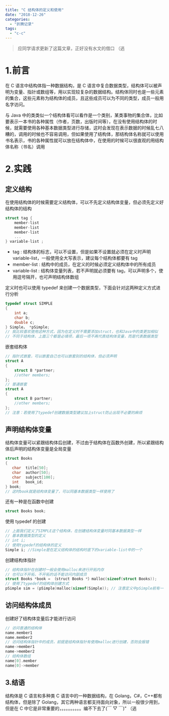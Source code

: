 ```yaml
---
title: "C 结构体的定义和使用"
date: "2018-12-26"
categories:
  - "折腾记录"
tags:
  - "c-c"
---
```


> 应同学请求更新了这篇文章，正好没有水文的借口 （逃

# 1.前言

在 C 语言中结构体指一种数据结构，是 C 语言中复合数据类型，结构体可以被声明为变量、指针或数组等，用以实现较复杂的数据结构。结构体同时也是一些元素的集合，这些元素称为结构体的成员，且这些成员可以为不同的类型，成员一般用名字访问。

与 Java 中的类类似一个结构体看可以看作是一个类别，某类事物的集合体，比如要表示一本书的各种属性（作者，页数，出版时间等），在没有使用结构体的时候，就需要使用各种基本数据类型进行存储，这时会发现在表示数据的时候乱七八糟的，调用的时候也不容易调用，但如果使用了结构体，那结构体名称就可以使用书名表示，书的各种属性就可以放在结构体中，在使用的时候可以很直观的用结构体名称（书名）调用

# 2.实践

## 定义结构

在使用结构体的时候需要定义结构体，可以不先定义结构体变量，但必须先定义好结构体的结构

```c
struct tag {
    member-list
    member-list
    member-list
    ...
} variable-list ;
```

- tag : 结构体的标志，可以不设置，但是如果不设置就必须在定义时声明 variable-list，一般使用全大写表示，建议每个结构体都要有 tag
- member-list : 结构中的成员，在定义的时候必须定义结构体中的所有成员
- variable-list : 结构体变量列表，若不声明就必须要有 tag，可以声明多个，使用逗号隔开，也可声明结构体数组

定义时也可以使用 typedef 来创建一个数据类型，下面会针对这两种定义方式进行分析

```c
typedef struct SIMPLE
{
    int a;
    char b;
    double c;
} Simple， *pSimple;
// 我比较喜欢使用这种方式，因为在定义时不需要添加struct，也和Java中的类更加相似
// 不同于结构体，上面三个都是必填项，最后一项不再代表结构体变量，而是代表数据类型
```

嵌套结构体

```c
// 指针式嵌套，可以嵌套自己也可以嵌套别的结构体，但必须声明
struct A
{
    struct B *partner;
    //other members;
};
// 普通嵌套
struct A
{
    struct B partner;
    //other members;
};
// 注意：若使用了typedef创建数据类型建议加上struct防止出现不必要的麻烦
```

## 声明结构体变量

结构体变量可以紧跟结构体后创建，不过由于结构体在函数外创建，所以紧跟结构体后声明的结构体变量是全局变量

```c
struct Books
{
   char  title[50];
   char  author[50];
   char  subject[100];
   int   book_id;
} book;
// 这时book就是结构体变量了，可以同基本数据类型一样使用了
```

还有一种是在函数中创建

```c
struct Books book;
```

使用 typedef 的创建

```c
// 上面我们定义了SIMPLE这个结构体，在创建结构体变量时同基本数据类型一样
// 基本数据类型的定义
// int i;
// 使用typedef的结构体的定义
Simple i; //Simple是在定义结构体的结构时底下的variable-list中的一个
```

创建结构体指针

```c
// 结构体指针在创建时一般会使用malloc来进行开拓内存
// 也可以不开拓，不开拓的话不能访问内部成员
struct Books *book = （struct Books *）malloc(sizeof(struct Books));
// 使用了typedef的结构体创建方式
pSimple sim = (pSimple)malloc(sizeof(Simple)); // 注意定义中pSimple前有一个*，代表结构体指针类型
```

## 访问结构体成员

创建好了结构体变量后才能进行访问

```c
// 访问普通的结构体
name.member1
name.member2
// 访问结构体指针中的成员，前提是结构体指针有使用malloc进行创建，否则会报错
name->member1
name->member2
// 结构体数组
name[0].member
name[0]->member
```

## 3.结语

结构体是 C 语言和多种类 C 语言中的一种数据结构，在 Golang，C#，C++都有结构体，但是除了 Golang，其它两种语言都支持面向对象，所以一般很少用到，但是在 C 中它是非常重要的，。。。。。。。。。编不下去了(￣ ▽ ￣)" （逃
